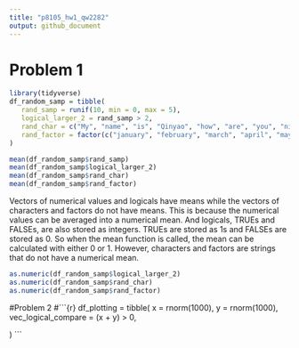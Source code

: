 ```yaml
---
title: "p8105_hw1_qw2282"
output: github_document
---
```


# Problem 1


```r
library(tidyverse)
df_random_samp = tibble(
   rand_samp = runif(10, min = 0, max = 5),
   logical_larger_2 = rand_samp > 2,
   rand_char = c("My", "name", "is", "Qinyao", "how", "are", "you", "nice", "weather", "today"),
   rand_factor = factor(c("january", "february", "march", "april", "may", "june", "july", "august", "semptember", "october"))
)

mean(df_random_samp$rand_samp)
mean(df_random_samp$logical_larger_2)
mean(df_random_samp$rand_char)
mean(df_random_samp$rand_factor)

```


Vectors of numerical values and logicals have means while the vectors of characters and factors do not have means. This is because the numerical values can be averaged into a numerical mean. And logicals, TRUEs and FALSEs, are also stored as integers. TRUEs are stored as 1s and FALSEs are stored as 0. So when the mean function is called, the mean can be calculated with either 0 or 1. However, characters and factors are strings that do not have a numerical mean.

```r
as.numeric(df_random_samp$logical_larger_2)
as.numeric(df_random_samp$rand_char)
as.numeric(df_random_samp$rand_factor)
```



#Problem 2
#```{r}
df_plotting = tibble(
   x = rnorm(1000),
   y = rnorm(1000),
   vec_logical_compare = (x + y) > 0,
   
   
)
```




